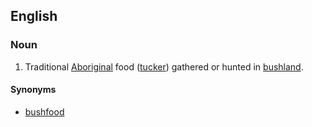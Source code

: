 {{also|bushtucker}}
==English==

===Noun===
{{en-noun|head=[[bush]] [[tucker]]|-}}

# Traditional [[Aboriginal]] food ([[tucker]]) gathered or hunted in [[bushland]].

====Synonyms====
* [[bushfood]]